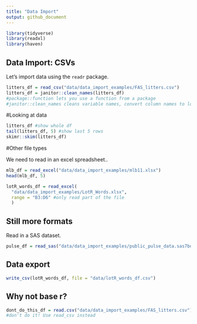 ```yaml
---
title: "Data Import"
output: github_document
---
```

```r
library(tidyverse)
library(readxl)
library(haven)
```

## Data Import: CSVs

Let's import data using the `readr` package.

```r
litters_df = read_csv("data/data_import_examples/FAS_litters.csv")
litters_df = janitor::clean_names(litters_df)
#package::function lets you use a function from a package
#janitor::clean_names cleans variable names, convert column names to lower snake case
```

#Looking at data
```r
litters_df #show whole df
tail(litters_df, 5) #show last 5 rows
skimr::skim(litters_df)
```

#Other file types

We need to read in an excel spreadsheet..

```r
mlb_df = read_excel("data/data_import_examples/mlb11.xlsx")
head(mlb_df, 5)
```

```r
lotR_words_df = read_excel(
  "data/data_import_examples/LotR_Words.xlsx", 
  range = "B3:D6" #only read part of the file
  )
```
## Still more formats

Read in a SAS dataset.

```r
pulse_df = read_sas("data/data_import_examples/public_pulse_data.sas7bdat")
```

## Data export

```r
write_csv(lotR_words_df, file = "data/lotR_words_df.csv")
```

## Why not base r?

```r
dont_do_this_df = read.csv("data/data_import_examples/FAS_litters.csv")
#don't do it! Use read_csv instead
```

